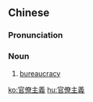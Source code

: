 {{also|官僚主义}}
==Chinese==
{{zh-forms|s=官僚主义|type=22}}

===Pronunciation===
{{zh-pron
|m=guānliáozhǔyì
|c=gun1 liu4 zyu2 ji6
|cat=n
}}

===Noun===
{{zh-noun}}

# [[bureaucracy]]

[[ko:官僚主義]]
[[hu:官僚主義]]